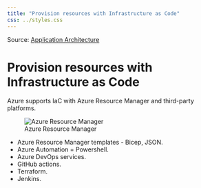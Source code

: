 ```yaml
---
title: "Provision resources with Infrastructure as Code"
css: ../styles.css
---
```


Source: [Application Architecture](https://microsoftlearning.github.io/AZ-305-DesigningMicrosoftAzureInfrastructureSolutions/Instructions/CaseStudy/06-Apparchitecture.html)

# Provision resources with Infrastructure as Code
Azure supports IaC with Azure Resource Manager and third-party platforms.

![Azure Resource Manager](../images/azure-resource-manager.png)

- Azure Resource Manager templates - Bicep, JSON.
- Azure Automation = Powershell.
- Azure DevOps services.
- GitHub actions.
- Terraform.
- Jenkins.
